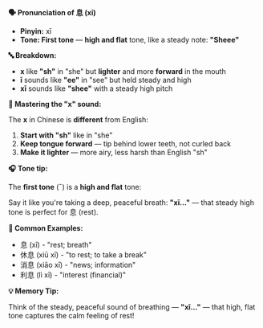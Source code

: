 **🗣️ Pronunciation of 息 (xī)**

- **Pinyin:** xī
- **Tone: First tone** — **high and flat** tone, like a steady note: **"Sheee"**

**🔤 Breakdown:**

- **x** like **"sh"** in "she" but **lighter** and more **forward** in the mouth
- **ī** sounds like **"ee"** in "see" but held steady and high
- **xī** sounds like **"shee"** with a steady high pitch

**🎯 Mastering the "x" sound:**

The **x** in Chinese is **different** from English:

1. **Start with "sh"** like in "she"
2. **Keep tongue forward** — tip behind lower teeth, not curled back
3. **Make it lighter** — more airy, less harsh than English "sh"

**🎧 Tone tip:**

The **first tone** (ˉ) is a **high and flat** tone:

Say it like you're taking a deep, peaceful breath: **"xī..."** — that steady high tone is perfect
for 息 (rest).

**📝 Common Examples:**

- 息 (xī) - "rest; breath"
- 休息 (xiū xī) - "to rest; to take a break"
- 消息 (xiāo xī) - "news; information"
- 利息 (lì xī) - "interest (financial)"

**💡 Memory Tip:**

Think of the steady, peaceful sound of breathing — **"xī..."** — that high, flat tone captures the
calm feeling of rest!
